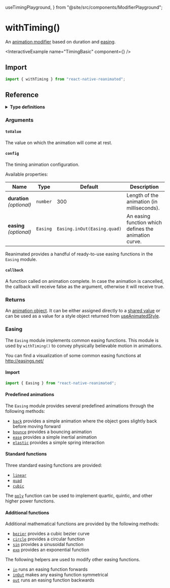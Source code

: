   useTimingPlayground,
} from "@site/src/components/ModifierPlayground";

# withTiming()

An [animation modifier](/docs/fundamentals/glossary#animation-modifier) based on duration and [easing](https://easings.net/).

<InteractiveExample name="TimingBasic" component={<TimingBasic />} />

## Import

```javascript
import { withTiming } from "react-native-reanimated";
```

## Reference

<details>
<summary><b>Type definitions</b></summary>

```typescript
type AnimatableValue = number | string | number[];

interface WithTimingConfig {
  duration?: number;
  easing?: (value: number) => number;
}

function withTiming<T extends AnimatableValue>(
  toValue: T,
  config?: WithTimingConfig,
  callback?: (finished?: boolean, current?: AnimatableValue) => void
): T;
```

</details>

### Arguments

#### `toValue`

The value on which the animation will come at rest.

#### `config`

The timing animation configuration.

<ModifierPlayground usePlayground={useTimingPlayground} />

Available properties:

| Name                            | Type     | Default                     | Description                                           |
| ------------------------------- | -------- | --------------------------- | ----------------------------------------------------- |
| **duration** <br/> _(optional)_ | `number` | 300                         | Length of the animation (in milliseconds).            |
| **easing** <br/> _(optional)_   | `Easing` | `Easing.inOut(Easing.quad)` | An easing function which defines the animation curve. |

Reanimated provides a handful of ready-to-use easing functions in the `Easing` module.

#### `callback`

A function called on animation complete. In case the animation is cancelled, the callback will receive false as the argument, otherwise it will receive true.

### Returns

An [animation object](/docs/fundamentals/glossary#animation-object). It can be either assigned directly to a [shared value](/docs/fundamentals/glossary#shared-value) or can be used as a value for a style object returned from [useAnimatedStyle](/).

### Easing

The `Easing` module implements common easing functions. This module is used
by `withTiming()` to convey physically
believable motion in animations.

You can find a visualization of some common easing functions at
http://easings.net/

#### Import

```javascript
import { Easing } from "react-native-reanimated";
```

#### Predefined animations

The `Easing` module provides several predefined animations through the
following methods:

- [`back`](docs/easing.html#back) provides a simple animation where the
  object goes slightly back before moving forward
- [`bounce`](docs/easing.html#bounce) provides a bouncing animation
- [`ease`](docs/easing.html#ease) provides a simple inertial animation
- [`elastic`](docs/easing.html#elastic) provides a simple spring interaction

#### Standard functions

Three standard easing functions are provided:

- [`linear`](docs/easing.html#linear)
- [`quad`](docs/easing.html#quad)
- [`cubic`](docs/easing.html#cubic)

The [`poly`](docs/easing.html#poly) function can be used to implement
quartic, quintic, and other higher power functions.

#### Additional functions

Additional mathematical functions are provided by the following methods:

- [`bezier`](docs/easing.html#bezier) provides a cubic bezier curve
- [`circle`](docs/easing.html#circle) provides a circular function
- [`sin`](docs/easing.html#sin) provides a sinusoidal function
- [`exp`](docs/easing.html#exp) provides an exponential function

The following helpers are used to modify other easing functions.

- [`in`](docs/easing.html#in) runs an easing function forwards
- [`inOut`](docs/easing.html#inout) makes any easing function symmetrical
- [`out`](docs/easing.html#out) runs an easing function backwards
